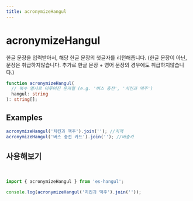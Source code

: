 ```yaml
---
title: acronymizeHangul
---
```



# acronymizeHangul

한글 문장을 입력받아서, 해당 한글 문장의 첫글자를 리턴해줍니다.
(한글 문장이 아닌, 문장은 취급하지않습니다. 추가로 한글 문장 + 영어 문장의 경우에도 취급하지않습니다.)

```typescript
function acronymizeHangul(
  // 복수 명사로 이루어진 문자열 (e.g. '버스 충전', '치킨과 맥주')
  hangul: string
): string[];
```

## Examples

```typescript
acronymizeHangul('치킨과 맥주').join(''); //치맥
acronymizeHangul('버스 충전 카드').join(''); //버충카
```

## 사용해보기

<br />

<Sandpack>

```ts index.ts
import { acronymizeHangul } from 'es-hangul';

console.log(acronymizeHangul('치킨과 맥주').join(''));
```

</Sandpack>
